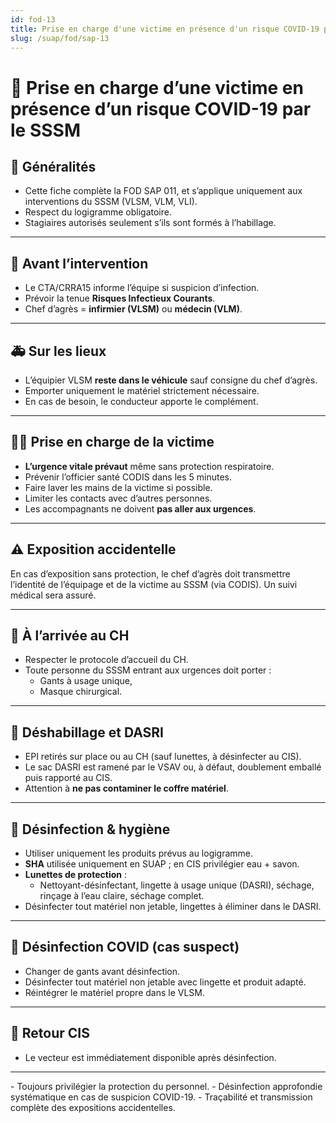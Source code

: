 ```yaml
---
id: fod-13
title: Prise en charge d'une victime en présence d'un risque COVID-19 par le SSSM
slug: /suap/fod/sap-13
---
```



# 🦠 Prise en charge d’une victime en présence d’un risque COVID-19 par le SSSM

## 📝 Généralités

- Cette fiche complète la FOD SAP 011, et s’applique uniquement aux interventions du SSSM (VLSM, VLM, VLI).
- Respect du logigramme obligatoire.
- Stagiaires autorisés seulement s’ils sont formés à l’habillage.

---

## 🚦 Avant l’intervention

- Le CTA/CRRA15 informe l’équipe si suspicion d’infection.
- Prévoir la tenue **Risques Infectieux Courants**.
- Chef d’agrès = **infirmier (VLSM)** ou **médecin (VLM)**.

---

## 🚑 Sur les lieux

- L’équipier VLSM **reste dans le véhicule** sauf consigne du chef d’agrès.
- Emporter uniquement le matériel strictement nécessaire.
- En cas de besoin, le conducteur apporte le complément.

---

## 🧑‍⚕️ Prise en charge de la victime

- **L’urgence vitale prévaut** même sans protection respiratoire.
- Prévenir l’officier santé CODIS dans les 5 minutes.
- Faire laver les mains de la victime si possible.
- Limiter les contacts avec d’autres personnes.
- Les accompagnants ne doivent **pas aller aux urgences**.

---

## ⚠️ Exposition accidentelle

<Admonition type="caution">
En cas d’exposition sans protection, le chef d’agrès doit transmettre l’identité de l’équipage et de la victime au SSSM (via CODIS). Un suivi médical sera assuré.
</Admonition>

---

## 🏥 À l’arrivée au CH

- Respecter le protocole d’accueil du CH.
- Toute personne du SSSM entrant aux urgences doit porter :
  - Gants à usage unique,
  - Masque chirurgical.

---

## 👕 Déshabillage et DASRI

- EPI retirés sur place ou au CH (sauf lunettes, à désinfecter au CIS).
- Le sac DASRI est ramené par le VSAV ou, à défaut, doublement emballé puis rapporté au CIS.
- Attention à **ne pas contaminer le coffre matériel**.

---

## 🧽 Désinfection & hygiène

- Utiliser uniquement les produits prévus au logigramme.
- **SHA** utilisée uniquement en SUAP ; en CIS privilégier eau + savon.
- **Lunettes de protection** :
    - Nettoyant-désinfectant, lingette à usage unique (DASRI), séchage, rinçage à l’eau claire, séchage complet.
- Désinfecter tout matériel non jetable, lingettes à éliminer dans le DASRI.

---

## 🧼 Désinfection COVID (cas suspect)

- Changer de gants avant désinfection.
- Désinfecter tout matériel non jetable avec lingette et produit adapté.
- Réintégrer le matériel propre dans le VLSM.

---

## 🔁 Retour CIS

- Le vecteur est immédiatement disponible après désinfection.

---

<Admonition type="tip" title="À retenir !">
- Toujours privilégier la protection du personnel.
- Désinfection approfondie systématique en cas de suspicion COVID-19.
- Traçabilité et transmission complète des expositions accidentelles.
</Admonition>
